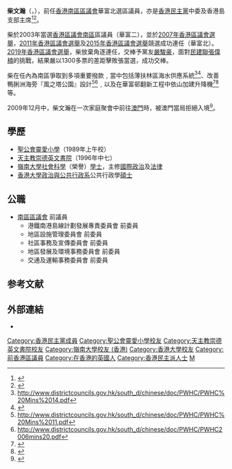 {{Infobox_officeholder
| name = 柴文瀚<br>CHAI Man Hon
| image name =柴文瀚.jpg
| office = [[南區區議會|南區區議會]]議員
| term_start = 2004年1月1日
| term_end = 2019年12月31日
| predecessor = [[黃震遐_(醫生)|黃震遐]]
| successor = [[嚴駿豪|嚴駿豪]]
| constituency = [[華富北|華富二]]{{to}}[[華富北|華富北]]
| date of birth = {{birth_year_and_age|1977|}}
| place of birth = 
| nationality = {{GBR}}<ref>{{cite web|title=中國公安部門取消突然立法會議員吳靄儀前往北京的簽證|url=http://hk.on.cc/hk/bkn/cnt/news/20160120/bkn-20160120203737438-0120_00822_001.html|publisher=東網|accessdate=2016-10-02|date=2016-01-20|archive-date=2020-12-10|archive-url=https://web.archive.org/web/20201210055033/http://hk.on.cc/hk/bkn/cnt/news/20160120/bkn-20160120203737438-0120_00822_001.html|dead-url=no}}</ref>
| occupation = [[政治人物|政治人物]]
| party ={{DPHK}}
| educate =
| past = 
| residence = {{HKG}}[[新界西|新界西]][[元朗|元朗]]<ref>[https://www.gld.gov.hk/egazette/pdf/20151940e/cgn20151940119.pdf 憲報號外第19卷第40期] {{Wayback|url=https://www.gld.gov.hk/egazette/pdf/20151940e/cgn20151940119.pdf |date=20201210055037 }}，香港政府</ref>
}}

'''柴文瀚'''（{{lang-en|Chai Man Hon Henry}}，{{bd|1977年|}}），前任[[香港|香港]][[南區區議會|南區區議會]]華富北選區議員，亦是[[香港民主黨|香港民主黨]]中委及香港島支部主席<ref>{{Cite web |url=http://www.dphk.org/index.php?route=contact%2Fcontact&cid=2&contact_id=37 |title=香港民主黨 柴文瀚 |access-date=2021-12-31 |archive-date=2020-12-10 |archive-url=https://web.archive.org/web/20201210055042/http://www.dphk.org/index.php?route=contact%2Fcontact&cid=2&contact_id=37 |dead-url=no }}</ref><ref>{{Cite web |url=http://the-sun.on.cc/channels/news/20060103/20060103025040_0000.html |title=柴文瀚跟進香江大舞台事件 |access-date=2007-10-26 |archive-date=2008-08-19 |archive-url=https://web.archive.org/web/20080819031058/http://the-sun.on.cc/channels/news/20060103/20060103025040_0000.html |dead-url=no }}</ref>。

柴於2003年當選[[香港區議會|香港區議會]][[南區_(香港)|南區]]區議員（華富二），並於[[2007年香港區議會選舉|2007年香港區議會選舉]]，[[2011年香港區議會選舉|2011年香港區議會選舉]]及[[2015年香港區議會選舉|2015年香港區議會選舉]]競選成功連任（華富北）。[[2019年香港區議會選舉|2019年香港區議會選舉]]，柴放棄角逐連任，交棒予黨友[[嚴駿豪|嚴駿豪]]，面對[[民建聯|民建聯]][[張偉楠|張偉楠]]的挑戰，結果嚴以1300多票的差距擊敗張當選，成功交棒。

柴在任內為南區爭取到多項重要撥款﹐當中包括薄扶林區海水供應系統<ref>http://www.districtcouncils.gov.hk/south_d/chinese/doc/PWHC/PWHC%20Mins%2014.pdf{{dead link|date=2018年3月 |bot=InternetArchiveBot |fix-attempted=yes }}
 </ref><ref>{{Cite web |url=http://www.legco.gov.hk/yr07-08/chinese/panels/plw/papers/devcb1-1612-1-c.pdf |title=存档副本 |access-date=2010-09-26 |archive-date=2020-09-21 |archive-url=https://web.archive.org/web/20200921165114/https://www.legco.gov.hk/yr07-08/chinese/panels/plw/papers/devcb1-1612-1-c.pdf |dead-url=no }}</ref>、改善鴨脷洲海旁『風之塔公園』設計<ref>http://www.districtcouncils.gov.hk/south_d/chinese/doc/PWHC/PWHC%20Mins%2011.pdf{{dead link|date=2018年3月 |bot=InternetArchiveBot |fix-attempted=yes }}</ref><ref>http://www.districtcouncils.gov.hk/south_d/chinese/doc/PWHC/PWHC2006mins20.pdf{{dead link|date=2018年3月 |bot=InternetArchiveBot |fix-attempted=yes }}</ref>﹐以及在華富邨翻新工程中依山加建升降機<ref>{{Cite web |url=http://www.legco.gov.hk/yr07-08/chinese/panels/hg/minutes/hg080707.pdf |title=存档副本 |access-date=2010-09-26 |archive-date=2019-10-30 |archive-url=https://web.archive.org/web/20191030082352/https://www.legco.gov.hk/yr07-08/chinese/panels/hg/minutes/hg080707.pdf |dead-url=no }}</ref><ref>{{cite web |url=http://www.dphkweb.org/07dc/dd_detail.php?id=21 |title=存档副本 |accessdate=2007-10-26 |deadurl=yes |archiveurl=https://web.archive.org/web/20080527001803/http://www.dphkweb.org/07dc/dd_detail.php?id=21 |archivedate=2008-05-27 }}</ref>等。

2009年12月中，柴文瀚在一次家庭聚會中前往[[澳門|澳門]]時，被澳門當局拒絕入境<ref>{{cite news | publisher=《[[文汇报_(香港)|文匯報]]》 | url=http://paper.wenweipo.com/2009/12/17/HK0912170024.htm | title=柴文瀚赴澳被拒入境 | date=2009-12-17 | accessdate=2009-12-17 | archive-date=2020-12-10 | archive-url=https://web.archive.org/web/20201210055125/http://paper.wenweipo.com/2009/12/17/HK0912170024.htm | dead-url=no }}</ref>。

==學歷==
* [[聖公會靈愛小學|聖公會靈愛小學]]（1989年上午校）
* [[天主教崇德英文書院|天主教崇德英文書院]]（1996年中七）
* [[嶺南大學_(香港)|嶺南大學]][[社會科學|社會科學]]（榮譽）[[學士|學士]]，主修[[國際關係|國際政治]]及[[法律|法律]] 
* [[香港大學|香港大學]][[政治與公共行政系|政治與公共行政系]]公共行政學[[碩士|碩士]]

==公職==
* [[南區區議會|南區區議會]] 前議員
** 港鐵南港島線計劃發展專責委員會 前委員
** 地區設施管理委員會 前委員
** 社區事務及宣傳委員會 前委員
** 地區發展及環境事務委員會 前委員
** 交通及運輸事務委員會 前委員

==参考文献==
{{reflist}}

== 外部連結 ==
* {{Facebook|manhonchai}}

{{s-start}}
{{s-par}}
{{s-before|[[黃震遐_(醫生)|黃震遐]] }}
{{s-title|[[南區區議會|南區區議會]]華富二選區|2004年－2015年}}
{{s-after|無}}
{{s-none|新設選區}}
{{s-title|[[南區區議會|南區區議會]][[華富北|華富北]]選區|2016年－2019年}}
{{s-after|嚴駿豪}}
{{end}}

[[Category:香港民主黨成員|Category:香港民主黨成員]]
[[Category:聖公會靈愛小學校友|Category:聖公會靈愛小學校友]]
[[Category:天主教崇德英文書院校友|Category:天主教崇德英文書院校友]]
[[Category:嶺南大學校友_(香港)|Category:嶺南大學校友 (香港)]]
[[Category:香港大學校友|Category:香港大學校友]]
[[Category:前香港區議員|Category:前香港區議員]]
[[Category:在香港的英國人|Category:在香港的英國人]]
[[Category:香港民主派人士|Category:香港民主派人士]]
[[Category:柴姓|M]]